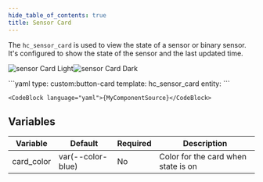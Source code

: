 ```yaml
---
hide_table_of_contents: true
title: Sensor Card
---
```



The `hc_sensor_card` is used to view the state of a sensor or binary sensor. It's configured to show the state of the sensor and the last updated time.

![sensor Card Light](/img/cards/hc_sensor_card/sensorcard_light.png#light-mode-only)![sensor Card Dark](/img/cards/hc_sensor_card/sensorcard_dark.png#dark-mode-only)

<Tabs>
  <TabItem value="usage" label="Usage" default>
    ```yaml
    type: custom:button-card
    template: hc_sensor_card
    entity: <sensor or binary sensor>
    ```
  </TabItem>
  <TabItem value="template" label="Template">

    <CodeBlock language="yaml">{MyComponentSource}</CodeBlock>

</TabItem>
</Tabs>

## Variables

| Variable | Default | Required | Description|
|----------|---------|----------|------------|
| card_color | var(--color-blue) | No | Color for the card when state is on |
